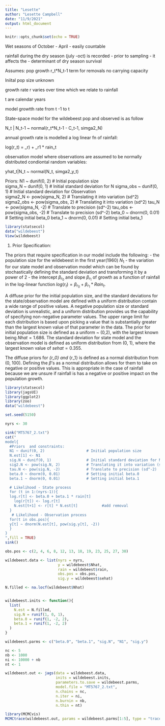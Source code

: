 ```yaml
---
title: "Lesette"
author: "Lesette Campbell"
date: "11/9/2021"
output: html_document
---
```


```r
knitr::opts_chunk$set(echo = TRUE)
```
Wet seasons of October - April 
- easily countable 

rainfall during the dry season (july -oct) is recorded 
- prior to sampling 
- it affects the 
- determinant of dry season survival 

Assumes: 
  pop growth r_t*N_t-1
term for removals
no carrying capacity 

Iniital pop size unknown 

growth rate r varies over time which we relate to rainfall 

t are calendar years 

model growtth rate from t -1 to t 

State-space model for the wildebeest pop and observed is as follow 

N_t | N_t-1 ~ normal(r_t*N_t-1 - C_t-1, simga2_N)

annual growth rate  is modelled a log linear fn of rainfall: 
  
  log(r_t) = \beta_r) + \beta_r1 * rain_t

observation model where observations are assumed to be normally distributed condiontal random variables: 
  
  yhat_t|N_t ~ normal(N_t, simga2_y_t)


Priors: 
N1 ~ dunif(0, 2)                 # Initial population size             
sigma_N ~ dunif(0, 1)            # Initial standard deviation for N 
sigma_obs ~ dunif(0, 1)          # Initial standard deviation for Observation   
sigma2_N <- pow(sigma_N, 2)       # Translating it into variation (sd^2)
sigma2_obs <- pow(sigma_obs, 2)   # Translating it into variation (sd^2)
tau_N <- pow(sigma_N, -2)         # Translate to precision (sd^-2)
tau_obs <- pow(sigma_obs, -2)     # Translate to precision (sd^-2)
beta_0 ~ dnorm(0, 0.01)          # Setting initial beta_0
beta_1 ~ dnorm(0, 0.01)          # Setting initial beta_1

```r
library(statsecol)
data("wildebeest")
View(wildebeest)
```

1. Prior Specification: 
 
The priors that require specification in our model include the following: 
- the population size for the wildebeest in the first year(1960) $N_1$
- the variation for our state model and observation model which can be found by stochastically defining the standard deviation and transforming it by a power of 2
- the intercept $\beta_{r_0}$ and  slope $\beta_{r_1}$ of growth as a function of rainfall in the log-linear function $log(r_t) = \beta_{r_0} + \beta_{r_1} * Rain_t$. 


A diffuse prior for the initial population size, and the standard deviations for the state/observation model are defined with a uniform distribution contain a wide range of positive values. A negative population size or standard deviation is unrealistic, and a uniform distribution provides us the capability of specifying non-negative parameter values. The upper range limit for each distribution is based upon picking a value that is substantially greater than the largest known value of that parameter in the data. 
The prior for initial population size is defined as a uniform ~ (0,2), with the largest known being $Nhat = 1.686$. The standard deviation for state model and the observation model is defined as uniform distribution from (0, 1), where the largest known value of $sehat = 0.355$. 

The diffuse priors for \beta_{r_0} and \beta_{r_1} is defined as a normal distribution from (0, 100). Defining the $\beta$'s as a normal distribution allows for them to take on negative or positive values. This is appropriate in the case of rainfall because we are unsure if rainfall is has a negative or positive impact on the population growth. 


```r
library(statsecol)
library(jagsUI)
library(ggplot2)
library(zoo)
data("wildebeest")

set.seed(5150)

nyrs <- 30

sink("MT5767_2.txt")
cat("
model{
  #Priors  and constraints: 
  N1 ~ dunif(0, 2)                   # Initial population size  
  N.est[1] <- N1              
  sig.N ~ dunif(0, 1)                # Initial standard deviation for N 
  sig2.N <- pow(sig.N, 2)            # Translating it into variation (sd^2)
  tau.N <- pow(sig.N, -2)            # Translate to precision (sd^-2)
  beta.0 ~ dnorm(0, 0.01)            # Setting initial beta.0
  beta.1 ~ dnorm(0, 0.01)            # Setting initial beta.1

  # Likelihood - State process
  for (t in 1:(nyrs-1)){
  log.r[t] <- beta.0 + beta.1 * rain[t]
    log(r[t]) <- log.r[t]
    N.est[t+1] <- r[t] * N.est[t]           #add removal 
  }
   # Likelihood - Observation process
  for(t in obs.pos){
  y[t] ~ dnorm(N.est[t], pow(sig.y[t], -2))
  }
}
",fill = TRUE)
sink()

obs.pos <- c(2, 4, 6, 8, 12, 13, 18, 19, 23, 25, 27, 30)

wildebeest.data <- list(nyrs = nyrs, 
                        y = wildebeest$Nhat, 
                        rain = wildebeest$rain, 
                        obs.pos = obs.pos,
                        sig.y = wildebeest$sehat)

N.filled <- na.locf(wildebeest$Nhat)


wildebeest.inits <- function(){
  list(
    N.est = N.filled,
    sig.N = runif(1, 0, 1),
    beta.0 = runif(1, -2, 2),
    beta.1 = runif(1, -2, 2)
  )
}

wildebeest.parms <- c("beta.0", "beta.1", "sig.N", "N1", "sig.y")

nc <- 5
nb <- 1000
ni <- 10000 + nb
nt <- 1

wildebeest.out <- jags(data = wildebeest.data,
                       inits = wildebeest.inits,
                       parameters.to.save = wildebeest.parms,
                       model.file = "MT5767_2.txt",
                       n.chains = nc,
                       n.iter = ni,
                       n.burnin = nb,
                       n.thin = nt)

library(MCMCvis)
MCMCtrace(wildebeest.out, params = wildebeest.parms[1:5], type = "trace", iter = ni, pdf = FALSE)


```

